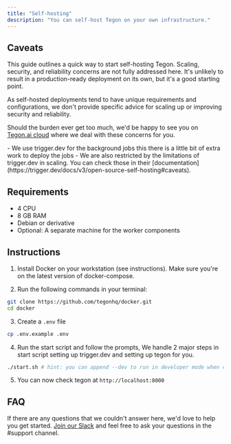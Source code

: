 ```yaml
---
title: "Self-hosting"
description: "You can self-host Tegon on your own infrastructure."
---
```


## Caveats

This guide outlines a quick way to start self-hosting Tegon. Scaling, security, and reliability concerns are not fully addressed here. It's unlikely to result in a production-ready deployment on its own, but it's a good starting point.

As self-hosted deployments tend to have unique requirements and configurations, we don't provide specific advice for scaling up or improving security and reliability.

Should the burden ever get too much, we'd be happy to see you on [Tegon.ai cloud](https://tegon.ai/) where we deal with these concerns for you.

<Accordion title="Please consider these additional warnings">
- We use trigger.dev for the background jobs this there is a little bit of extra work to deploy the jobs
- We are also restricted by the limitations of trigger.dev in scaling. You can check those in their [documentation](https://trigger.dev/docs/v3/open-source-self-hosting#caveats).
</Accordion>

## Requirements

- 4 CPU
- 8 GB RAM
- Debian or derivative
- Optional: A separate machine for the worker components

## Instructions

1. Install Docker on your workstation (see instructions). Make sure you're on the latest version of docker-compose.

2. Run the following commands in your terminal:

```bash
git clone https://github.com/tegonhq/docker.git
cd docker
```

3. Create a `.env` file

```bash
cp .env.example .env
```

4. Run the start script and follow the prompts, We handle 2 major steps in start script setting up trigger.dev and setting up tegon for you. 

```bash
./start.sh # hint: you can append --dev to run in developer mode when contributing
```

5. You can now check tegon at `http://localhost:8000`

## FAQ

If there are any questions that we couldn't answer here, we'd love to help you get started. [Join our Slack](https://join.slack.com/t/tegoncommunity/shared_invite/zt-2i1e781ip-zwauijRV9TRtRKoJi3tqng) and feel free to ask your questions in the #support channel.
